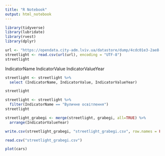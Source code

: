 ```yaml
---
title: "R Notebook"
output: html_notebook
---
```

```r
library(tidyverse)
library(lubridate)
library(rvest)
library(dplyr)
```

```r
url <- "https://opendata.city-adm.lviv.ua/datastore/dump/4cdc01e3-2ae8-4c3a-8667-d77571f5fcb8?bom=True"
streetlight <- read.csv(url(url), encoding = "UTF-8")
streetlight
```

IndicatorName
IndicatorValue
IndicatorValueYear
```r
streetlight <- streetlight %>%
  select (IndicatorName, IndicatorValue, IndicatorValueYear)

streetlight
```

```r
streetlight <- streetlight %>%
  filter(IndicatorName == "Вуличне освітлення")
streetlight
```

```r
streetlight_grabegi <- merge(streetlight, grabegi, all=TRUE) %>%
  arrange(IndicatorValueYear)
```

```r
write.csv(streetlight_grabegi, "streetlight_grabegi.csv", row.names = FALSE)
```
```r
read.csv("streetlight_grabegi.csv")
```
```r
plot(cars)
```

